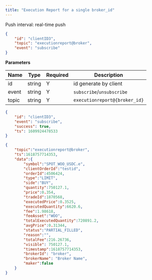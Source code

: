 ```yaml
---
title: "Execution Report for a single broker_id"
---
```


Push interval: real-time push

```json
{
    "id": "clientID3",
    "topic": "executionreport@broker",
    "event": "subscribe"
}
```

**Parameters**

| Name   | Type   | Required | Description                              |
| ------ | ------ | -------- | ---------------------------------------- |
| id     | string | Y        | id generate by client                    |
| event  | string | Y        | `subscribe`/`unsubscribe`                |
| topic  | string | Y        | `executionreport@{broker_id}`            |

<RequestExample>

```json Response
{
    "id": "clientID3",
    "event": "subscribe",
    "success": true,
    "ts": 1609924478533
}
```
</RequestExample>

<ResponseExample>

```json Subscribed Message
{
    "topic":"executionreport@broker",
    "ts":1618757714353,
    "data":{
        "symbol":"SPOT_WOO_USDC.e",
        "clientOrderId":"testid",
        "orderId":4506424,
        "type":"LIMIT",
        "side":"BUY",
        "quantity":750127.1,
        "price":0.354,
        "tradeId":1870568,
        "executedPrice":0.3525,
        "executedQuantity":6620.6,
        "fee":1.98618,
        "feeAsset":"WOO",
        "totalExecutedQuantity":720891.2,
        "avgPrice":0.31344,
        "status":"PARTIAL_FILLED",
        "reason":"",
        "totalFee":216.26736,
        "visible": 750127.1,
        "timestamp":1618757714353,
        "brokerId": "broker",
        "brokerName": "Broker Name",
        "maker":false
    }
}
```
</ResponseExample>